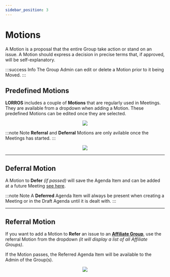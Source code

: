 ```yaml
---
sidebar_position: 3
---
```



# Motions

A Motion is a proposal that the entire Group take action or stand on an issue. A Motion should express a decision in precise terms that, if approved, will be self-explanatory.

:::success Info
The Group Admin can edit or delete a Motion prior to it being Moved.
:::

## Predefined Motions

**LORROS** includes a couple of **Motions** that are regularly used in Meetings. They are available from a dropdown when adding a Motion. These predefined Motions can be edited once they are selected.

<center>
	<img src={useBaseUrl('/img/administration/meetings/draft-motion-1.gif')} />
</center>

:::note Note
**Referral** and **Deferral** Motions are only avilable once the Meetings has started.
:::

<center>
	<img src={useBaseUrl('/img/administration/meetings/draft-motion-1.gif')} />
</center>

---

## Deferral Motion

A Motion to **Defer** _(if passed)_ will save the Agenda Item and can be added at a future Meeting [see here](./#referrals-and-deferred-items).

:::note Note
A **Deferred** Agenda Item will always be present when creating a Meeting or in the Draft Agenda until it is dealt with.
:::

---

## Referral Motion

If you want to add a Motion to **Refer** an issue to an [**Affiliate Group**](../groups/affiliates), use the referral Motion from the dropdown _(it will display a list of all Affiliate Groups)_.

If the Motion passes, the Referred Agenda Item will be available to the Admin of the Group(s).

<center>
	<img src={useBaseUrl('/img/administration/meetings/referral-motion-1.gif')} />
</center>
